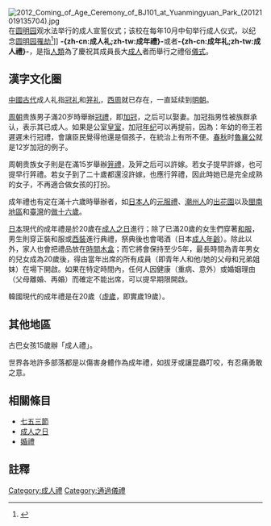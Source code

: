 {{redirect|成人禮}}
{{NoteTA|1=zh-cn:成人礼;zh-tw:成年禮}}
{{globalize|time=2017-01-14T11:35:44+00:00}}
[[File:2012_Coming_of_Age_Ceremony_of_BJ101_at_Yuanmingyuan_Park_(20121019135704).jpg|thumb]]在[[圆明园|圆明园]]观水法举行的成人宣誓仪式；该校在每年10月中旬举行成人仪式，以纪念[[第二次鸦片战争#火燒圓明園|圆明园罹劫]]<ref>{{cite news|url=http://news.sohu.com/20131018/n388417519.shtml|title=北京101中学600名高中生在圆明园举行成人礼|work=[[北京晨报|北京晨报]]|date=2013-10-18|accessdate=2021-08-22|archive-date=2021-08-22|archive-url=https://web.archive.org/web/20210822074235/http://news.sohu.com/20131018/n388417519.shtml|dead-url=no}}</ref>]]
'''-{zh-cn:成人礼;zh-tw:成年禮}-'''或者'''-{zh-cn:成年礼;zh-tw:成人禮}-'''，是指[[人類|人類]]為了慶祝其成員長大[[成人|成人]]者而舉行之禮俗[[儀式|儀式]]。

==漢字文化圈==
[[中國古代|中國古代]]成人礼指[[冠礼|冠礼]]和[[笄礼|笄礼]]，[[西周|西周]]就已存在，一直延续到[[明朝|明朝]]。

[[周朝|周朝]]贵族男子滿20岁時舉辦[[冠禮|冠禮]]，即[[加冠|加冠]]，之后可以娶妻。加冠指男性被族群承认，表示其已成人。如果是公室[[皇室|皇室]]，加冠[[年纪|年纪]]可以再提前，因為：年幼的帝王若遲遲未行冠禮，會讓臣民覺得他還是個孩子，在統治上有所不便。[[春秋時期|春秋]]时[[魯襄公|魯襄公]]就是12岁加冠的例子。

周朝贵族女子則是在滿15岁舉辦[[笄禮|笄禮]]，及笄之后可以許嫁。若女子提早許嫁，也可提早行笄禮。若女子到了二十歲都還沒許嫁，也應行笄禮，因此時她已是完全成熟的女子，不再適合做女孩的打扮。

成年禮也有定在滿十六歲時舉辦者，如[[日本人|日本人]]的[[元服禮|元服禮]]、[[潮州人|潮州人]]的[[出花園|出花園]]以及[[閩南地區|閩南地區]]和[[臺灣|臺灣]]的[[做十六歲|做十六歲]]。

[[日本|日本]]現代的成年禮是於20歲在[[成人之日|成人之日]]進行；除了已滿20歲的女生們穿著[[和服|和服]]，男生則穿正裝和服或[[西裝|西裝]]進行典禮，祭典後也會喝酒（日本[[成人年龄|成人年齡]]）。除此以外，家人也會把禮品放在[[時間囊|時間木盒]]；而它將會保持至少5年，最長時間為青年男女的兒女成為20歲後，得由當年出席的所有成員（即青年人和他/她的父母和兄弟姐妹）在場下開啟。如果在特定時間內，任何人因健康（重病、意外）或婚姻理由（父母離婚、再婚）而確定不能出席，可以提早期限開啟。

韓國現代的成年禮是在20歲（[[虚岁|虛歲]]，即實歲19歲）。

==其他地區==
古巴女孩15歲辦「成人禮」{{link-es|Fiesta de quince años}}。

世界各地許多部落都是以傷害身體作為成年禮，如拔牙或讓昆蟲叮咬，有忍痛勇敢之意。

== 相關條目 ==
* [[七五三節|七五三節]]
* [[成人之日|成人之日]]
* [[婚禮|婚禮]]

==註釋==
{{reflist}}

[[Category:成人禮|Category:成人禮]]
[[Category:通過儀禮|Category:通過儀禮]]